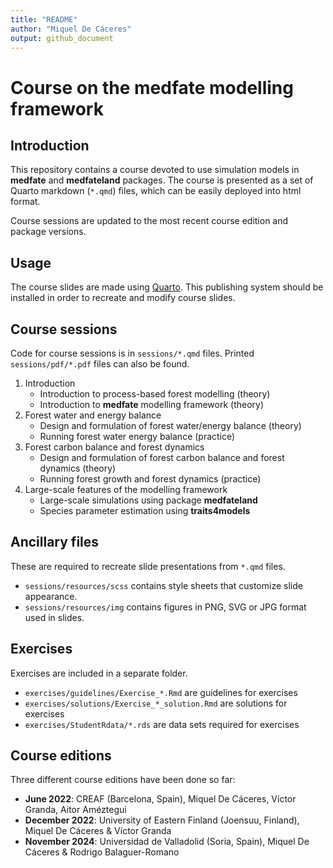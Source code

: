 ```yaml
---
title: "README"
author: "Miquel De Cáceres"
output: github_document
---
```


# Course on the medfate modelling framework

## Introduction

This repository contains a course devoted to use simulation models in **medfate** and **medfateland** packages. The course is presented as a set of Quarto markdown (`*.qmd`) files, which can be easily deployed into html format.

Course sessions are updated to the most recent course edition and package versions.

## Usage

The course slides are made using [Quarto](https://quarto.org/). This publishing system should be installed in order to recreate and modify course slides.

## Course sessions

Code for course sessions is in `sessions/*.qmd` files. Printed `sessions/pdf/*.pdf` files can also be found.

1. Introduction
    + Introduction to process-based forest modelling (theory)
    + Introduction to **medfate** modelling framework (theory)
2. Forest water and energy balance
    + Design and formulation of forest water/energy balance (theory)
    + Running forest water energy balance (practice)
3. Forest carbon balance and forest dynamics
    + Design and formulation of forest carbon balance and forest dynamics (theory)
    + Running forest growth and forest dynamics (practice)
4. Large-scale features of the modelling framework
    + Large-scale simulations using package **medfateland**
    + Species parameter estimation using **traits4models**

## Ancillary files

These are required to recreate slide presentations from `*.qmd` files.

+ `sessions/resources/scss` contains style sheets that customize slide appearance. 
+ `sessions/resources/img` contains figures in PNG, SVG or JPG format used in slides.

## Exercises

Exercises are included in a separate folder.

+ `exercises/guidelines/Exercise_*.Rmd` are guidelines for exercises
+ `exercises/solutions/Exercise_*_solution.Rmd` are solutions for exercises
+ `exercises/StudentRdata/*.rds` are data sets required for exercises

## Course editions

Three different course editions have been done so far:

+ **June 2022**: CREAF (Barcelona, Spain), Miquel De Cáceres, Víctor Granda, Aitor Améztegui
+ **December 2022**: University of Eastern Finland (Joensuu, Finland), Miquel De Cáceres & Víctor Granda
+ **November 2024**: Universidad de Valladolid (Soria, Spain), Miquel De Cáceres & Rodrigo Balaguer-Romano